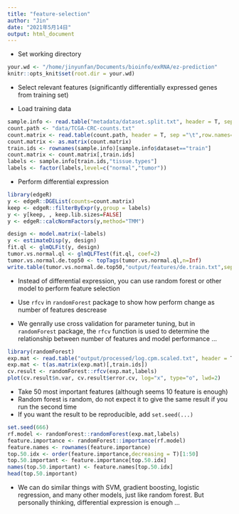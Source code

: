 ```yaml
---
title: "feature-selection"
author: "Jin"
date: "2021年5月14日"
output: html_document
---
```


- Set working directory
```r
your.wd <- "/home/jinyunfan/Documents/bioinfo/exRNA/ez-prediction"
knitr::opts_knit$set(root.dir = your.wd)
```

- Select relevant features (significantly differentially expressed genes from training set)

- Load training data
```R
sample.info <- read.table("metadata/dataset.split.txt", header = T, sep ="\t",row.names=1,stringsAsFactors = F,check.names = F)
count.path <- "data/TCGA-CRC-counts.txt"
count.matrix <- read.table(count.path, header = T, sep ="\t",row.names=1,stringsAsFactors = F,check.names = F)
count.matrix <- as.matrix(count.matrix)
train.ids <- rownames(sample.info)[sample.info$dataset=="train"]
count.matrix <- count.matrix[,train.ids]
labels <- sample.info[train.ids,"tissue.types"]
labels <- factor(labels,level=c("normal","tumor"))
```

- Perform differential expression
```R
library(edgeR)
y <- edgeR::DGEList(counts=count.matrix)
keep <- edgeR::filterByExpr(y,group = labels)
y <- y[keep, , keep.lib.sizes=FALSE]
y <- edgeR::calcNormFactors(y,method="TMM")

design <- model.matrix(~labels)
y <- estimateDisp(y, design)
fit.ql <- glmQLFit(y, design)
tumor.vs.normal.ql <- glmQLFTest(fit.ql, coef=2)
tumor.vs.normal.de.top50 <- topTags(tumor.vs.normal.ql,n=Inf)
write.table(tumor.vs.normal.de.top50,"output/features/de.train.txt",sep="\t",quote=FALSE)
```

- Instead of differential expression, you can use random forest or other model to perform feature selection


- Use `rfcv` in `randomForest` package to show how perform change as number of features descrease
- We genrally use cross validation for parameter tuning, but in `randomForest` package, the `rfcv` function is used to determine the relationship between number of features and model performance ...  
```R
library(randomForest)
exp.mat <- read.table("output/processed/log.cpm.scaled.txt", header = T, sep ="\t",row.names=1,stringsAsFactors = F,check.names = F)
exp.mat <- t(as.matrix(exp.mat)[,train.ids])
cv.result <- randomForest::rfcv(exp.mat,labels)
plot(cv.result$n.var, cv.result$error.cv, log="x", type="o", lwd=2)
```

- Take 50 most important features (although seems 10 feature is enough)
- Random forest is random, do not expect it to give the same result if you run the second time
- If you want the result to be reproducible, add `set.seed(...)`

```R
set.seed(666)
rf.model <- randomForest::randomForest(exp.mat,labels)
feature.importance <- randomForest::importance(rf.model)
feature.names <- rownames(feature.importance)
top.50.idx <- order(feature.importance,decreasing = T)[1:50]
top.50.important <- feature.importance[top.50.idx]
names(top.50.important) <- feature.names[top.50.idx]
head(top.50.important)
```


- We can do similar things with SVM, gradient boosting, logistic regression, and many other models, just like random forest. But personally thinking, differential expression is enough ...